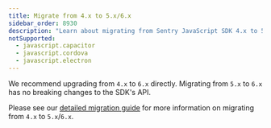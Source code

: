 ```yaml
---
title: Migrate from 4.x to 5.x/6.x
sidebar_order: 8930
description: "Learn about migrating from Sentry JavaScript SDK 4.x to 5.x/6.x"
notSupported:
  - javascript.capacitor
  - javascript.cordova
  - javascript.electron
---
```


We recommend upgrading from `4.x` to `6.x` directly. Migrating from `5.x` to `6.x` has no breaking changes to the SDK's
API.

Please see our [detailed migration guide](https://github.com/getsentry/sentry-javascript/blob/develop/docs/migration/v4-to-v5_v6.md) for more information on migrating from `4.x` to `5.x`/`6.x`.
